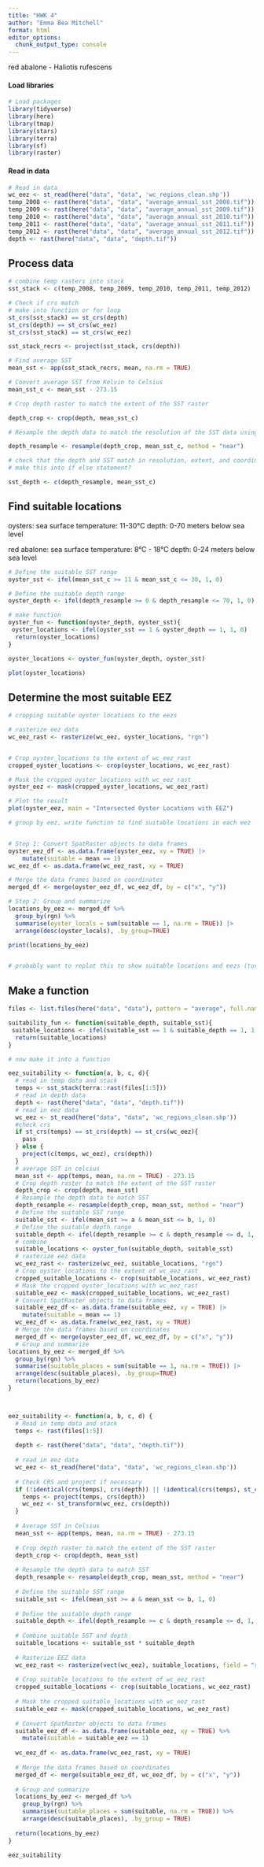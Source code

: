 ```yaml
---
title: "HWK 4"
author: "Emma Bea Mitchell"
format: html
editor_options: 
  chunk_output_type: console
---
```


red abalone - Haliotis rufescens

#### Load libraries

```r
# Load packages
library(tidyverse)
library(here)
library(tmap)
library(stars)
library(terra)
library(sf)
library(raster)
```

#### Read in data

```r
# Read in data
wc_eez <- st_read(here("data", "data", 'wc_regions_clean.shp'))
temp_2008 <- rast(here("data", "data", "average_annual_sst_2008.tif"))
temp_2009 <- rast(here("data", "data", "average_annual_sst_2009.tif"))
temp_2010 <- rast(here("data", "data", "average_annual_sst_2010.tif"))
temp_2011 <- rast(here("data", "data", "average_annual_sst_2011.tif"))
temp_2012 <- rast(here("data", "data", "average_annual_sst_2012.tif"))
depth <- rast(here("data", "data", "depth.tif"))
```

## Process data

```r
# combine temp rasters into stack
sst_stack <- c(temp_2008, temp_2009, temp_2010, temp_2011, temp_2012)
```


```r
# Check if crs match
# make into function or for loop
st_crs(sst_stack) == st_crs(depth)
st_crs(depth) == st_crs(wc_eez)
st_crs(sst_stack) == st_crs(wc_eez)

sst_stack_recrs <- project(sst_stack, crs(depth))

```


```r
# Find average SST
mean_sst <- app(sst_stack_recrs, mean, na.rm = TRUE)

# Convert average SST from Kelvin to Celsius
mean_sst_c <- mean_sst - 273.15

```


```r
# Crop depth raster to match the extent of the SST raster

depth_crop <- crop(depth, mean_sst_c)

# Resample the depth data to match the resolution of the SST data using the nearest neighbor approach

depth_resample <- resample(depth_crop, mean_sst_c, method = "near")

# check that the depth and SST match in resolution, extent, and coordinate reference system
# make this into if else statement?

sst_depth <- c(depth_resample, mean_sst_c)

```

## Find suitable locations

oysters:
sea surface temperature: 11-30°C
depth: 0-70 meters below sea level

red abalone: 
sea surface temperature: 8°C - 18°C 
depth: 0-24 meters below sea level

```r
# Define the suitable SST range
oyster_sst <- ifel(mean_sst_c >= 11 & mean_sst_c <= 30, 1, 0)

# Define the suitable depth range
oyster_depth <- ifel(depth_resample >= 0 & depth_resample <= 70, 1, 0)

# make function 
oyster_fun <- function(oyster_depth, oyster_sst){
 oyster_locations <- ifel(oyster_sst == 1 & oyster_depth == 1, 1, 0)
  return(oyster_locations)
}  

oyster_locations <- oyster_fun(oyster_depth, oyster_sst)

plot(oyster_locations)


```

## Determine the most suitable EEZ

```r
# cropping suitable oyster locations to the eezs 

# rasterize eez data
wc_eez_rast <- rasterize(wc_eez, oyster_locations, "rgn")


# Crop oyster_locations to the extent of wc_eez_rast
cropped_oyster_locations <- crop(oyster_locations, wc_eez_rast)

# Mask the cropped oyster_locations with wc_eez_rast
oyster_eez <- mask(cropped_oyster_locations, wc_eez_rast)

# Plot the result
plot(oyster_eez, main = "Intersected Oyster Locations with EEZ")


```


```r
# group by eez, write function to find suitable locations in each eez 


# Step 1: Convert SpatRaster objects to data frames
oyster_eez_df <- as.data.frame(oyster_eez, xy = TRUE) |>
    mutate(suitable = mean == 1)
wc_eez_df <- as.data.frame(wc_eez_rast, xy = TRUE)

# Merge the data frames based on coordinates
merged_df <- merge(oyster_eez_df, wc_eez_df, by = c("x", "y"))

# Step 2: Group and summarize
locations_by_eez <- merged_df %>%
  group_by(rgn) %>%
  summarise(oyster_locals = sum(suitable == 1, na.rm = TRUE)) |>
  arrange(desc(oyster_locals), .by_group=TRUE)

print(locations_by_eez)


# probably want to replot this to show suitable locations and eezs (turn back into raster? or vector)
```

## Make a function

```r
files <- list.files(here("data", "data"), pattern = "average", full.names = TRUE)
```

```r
suitability_fun <- function(suitable_depth, suitable_sst){
 suitable_locations <- ifel(suitable_sst == 1 & suitable_depth == 1, 1, 0)
  return(suitable_locations)
}  


```


```r
# now make it into a function

eez_suitability <- function(a, b, c, d){
  # read in temp data and stack
  temps <- sst_stack(terra::rast(files[1:5]))
  # read in depth data
  depth <- rast(here("data", "data", "depth.tif"))
  # read in eez data
  wc_eez <- st_read(here("data", "data", 'wc_regions_clean.shp'))
  #check crs
  if st_crs(temps) == st_crs(depth) == st_crs(wc_eez){
    pass
  } else {
    project(c(temps, wc_eez), crs(depth)) 
  }
  # average SST in celcius
  mean_sst <- app(temps, mean, na.rm = TRUE) - 273.15
  # Crop depth raster to match the extent of the SST raster
  depth_crop <- crop(depth, mean_sst)
  # Resample the depth data to match SST 
  depth_resample <- resample(depth_crop, mean_sst, method = "near")
  # Define the suitable SST range
  suitable_sst <- ifel(mean_sst >= a & mean_sst <= b, 1, 0)
  # Define the suitable depth range
  suitable_depth <- ifel(depth_resample >= c & depth_resample <= d, 1, 0)
  # combine 
  suitable_locations <- oyster_fun(suitable_depth, suitable_sst)
  # rasterize eez data
  wc_eez_rast <- rasterize(wc_eez, suitable_locations, "rgn")
  # Crop oyster_locations to the extent of wc_eez_rast
  cropped_suitable_locations <- crop(suitable_locations, wc_eez_rast)
  # Mask the cropped oyster_locations with wc_eez_rast
  suitable_eez <- mask(cropped_suitable_locations, wc_eez_rast)
  # Convert SpatRaster objects to data frames
  suitable_eez_df <- as.data.frame(suitable_eez, xy = TRUE) |>
    mutate(suitable = mean == 1)
  wc_eez_df <- as.data.frame(wc_eez_rast, xy = TRUE)
  # Merge the data frames based on coordinates
  merged_df <- merge(oyster_eez_df, wc_eez_df, by = c("x", "y"))
  # Group and summarize
locations_by_eez <- merged_df %>%
  group_by(rgn) %>%
  summarise(suitable_places = sum(suitable == 1, na.rm = TRUE)) |>
  arrange(desc(suitable_places), .by_group=TRUE)
  return(locations_by_eez)
}




```


```r

eez_suitability <- function(a, b, c, d) {
  # Read in temp data and stack
  temps <- rast(files[1:5])
  
  depth <- rast(here("data", "data", "depth.tif"))
  
  # read in eez data
  wc_eez <- st_read(here("data", "data", 'wc_regions_clean.shp'))
  
  # Check CRS and project if necessary
  if (!identical(crs(temps), crs(depth)) || !identical(crs(temps), st_crs(wc_eez))) {
    temps <- project(temps, crs(depth))
    wc_eez <- st_transform(wc_eez, crs(depth))
  }
  
  # Average SST in Celsius
  mean_sst <- app(temps, mean, na.rm = TRUE) - 273.15
  
  # Crop depth raster to match the extent of the SST raster
  depth_crop <- crop(depth, mean_sst)
  
  # Resample the depth data to match SST
  depth_resample <- resample(depth_crop, mean_sst, method = "near")
  
  # Define the suitable SST range
  suitable_sst <- ifel(mean_sst >= a & mean_sst <= b, 1, 0)
  
  # Define the suitable depth range
  suitable_depth <- ifel(depth_resample >= c & depth_resample <= d, 1, 0)
  
  # Combine suitable SST and depth
  suitable_locations <- suitable_sst * suitable_depth
  
  # Rasterize EEZ data
  wc_eez_rast <- rasterize(vect(wc_eez), suitable_locations, field = "rgn", touches = TRUE)
  
  # Crop suitable_locations to the extent of wc_eez_rast
  cropped_suitable_locations <- crop(suitable_locations, wc_eez_rast)
  
  # Mask the cropped suitable_locations with wc_eez_rast
  suitable_eez <- mask(cropped_suitable_locations, wc_eez_rast)
  
  # Convert SpatRaster objects to data frames
  suitable_eez_df <- as.data.frame(suitable_eez, xy = TRUE) %>%
    mutate(suitable = suitable_eez == 1)
  
  wc_eez_df <- as.data.frame(wc_eez_rast, xy = TRUE)
  
  # Merge the data frames based on coordinates
  merged_df <- merge(suitable_eez_df, wc_eez_df, by = c("x", "y"))
  
  # Group and summarize
  locations_by_eez <- merged_df %>%
    group_by(rgn) %>%
    summarise(suitable_places = sum(suitable, na.rm = TRUE)) %>%
    arrange(desc(suitable_places), .by_group = TRUE)
  
  return(locations_by_eez)
}

```

```r
eez_suitability


```

